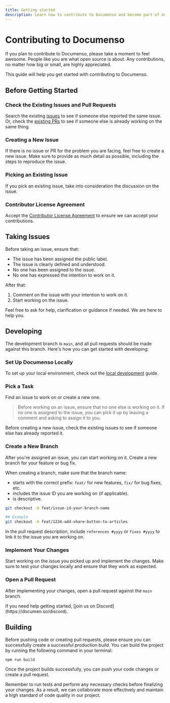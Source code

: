 ```yaml
---
title: Getting started
description: Learn how to contribute to Documenso and become part of our community.
---
```



# Contributing to Documenso

If you plan to contribute to Documenso, please take a moment to feel awesome. People like you are what open source is about. Any contributions, no matter how big or small, are highly appreciated.

This guide will help you get started with contributing to Documenso.

## Before Getting Started

<Steps>

### Check the Existing Issues and Pull Requests

Search the existing [issues](https://github.com/documenso/documenso/issues) to see if someone else reported the same issue. Or, check the [existing PRs](https://github.com/documenso/documenso/pulls) to see if someone else is already working on the same thing.

### Creating a New Issue

If there is no issue or PR for the problem you are facing, feel free to create a new issue. Make sure to provide as much detail as possible, including the steps to reproduce the issue.

### Picking an Existing Issue

If you pick an existing issue, take into consideration the discussion on the issue.

### Contributor License Agreement

Accept the [Contributor License Agreement](https://documen.so/cla) to ensure we can accept your contributions.

</Steps>

## Taking Issues

Before taking an issue, ensure that:

- The issue has been assigned the public label.
- The issue is clearly defined and understood.
- No one has been assigned to the issue.
- No one has expressed the intention to work on it.

After that:

1. Comment on the issue with your intention to work on it.
2. Start working on the issue.

Feel free to ask for help, clarification or guidance if needed. We are here to help you.

## Developing

The development branch is `main`, and all pull requests should be made against this branch. Here's how you can get started with developing:

<Steps>

### Set Up Documenso Locally

To set up your local environment, check out the [local development](/developers/local-development) guide.

### Pick a Task

Find an issue to work on or create a new one.

> Before working on an issue, ensure that no one else is working on it. If no one is assigned to the issue, you can pick it up by leaving a comment and asking to assign it to you.

Before creating a new issue, check the existing issues to see if someone else has already reported it.

### Create a New Branch

After you're assigned an issue, you can start working on it. Create a new branch for your feature or bug fix.

When creating a branch, make sure that the branch name:

- starts with the correct prefix: `feat/` for new features, `fix/` for bug fixes, etc.
- includes the issue ID you are working on (if applicable).
- is descriptive.

```sh
git checkout -b feat/issue-id-your-branch-name

## Example
git checkout -b feat/1234-add-share-button-to-articles
```

In the pull request description, include `references #yyyy` or `fixes #yyyy` to link it to the issue you are working on.

### Implement Your Changes

Start working on the issue you picked up and implement the changes. Make sure to test your changes locally and ensure that they work as expected.

### Open a Pull Request

After implementing your changes, open a pull request against the `main` branch.

</Steps>

<Callout type="info">
  If you need help getting started, [join us on Discord](https://documen.so/discord).
</Callout>

## Building

Before pushing code or creating pull requests, please ensure you can successfully create a successful production build. You can build the project by running the following command in your terminal:

```bash
npm run build
```

Once the project builds successfully, you can push your code changes or create a pull request.

<Callout type="info">
  Remember to run tests and perform any necessary checks before finalizing your changes. As a
  result, we can collaborate more effectively and maintain a high standard of code quality in our
  project.
</Callout>
